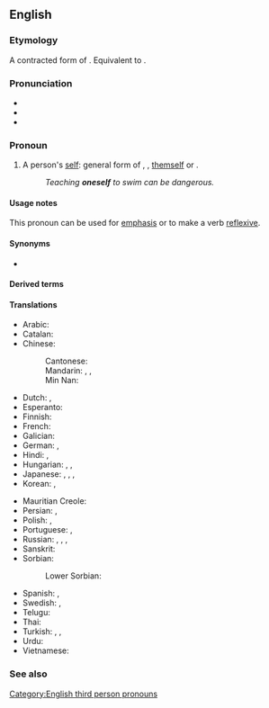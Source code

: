 ==English==

===Etymology===
A contracted form of {{m|en|one's}} {{m|en|self}}. Equivalent to {{suffix|en|one|self}}.

===Pronunciation===
* {{IPA|en|/wʌnˈsɛlf/}}
* {{audio|en|en-us-oneself.ogg|Audio (US)}}
* {{rhymes|en|ɛlf|s=2}}

===Pronoun===
{{en-pron|reflexive form of the indefinite personal pronoun|one|formerly sometimes two words:|one's self}}

# A person's [[self]]: general form of {{m|en|himself}}, {{m|en|herself}}, [[themself]] or {{m|en|yourself}}.
#: ''Teaching '''oneself''' to swim can be dangerous.''

====Usage notes====
This pronoun can be used for [[emphasis]] or to make a verb [[reflexive]].

====Synonyms====
* {{l|en|one's self}}

====Derived terms====
{{col4|en
|be oneself
|by oneself
|feel like oneself
}}

====Translations====
{{trans-top|a person's self: general form of himself, herself, themself or yourself}}
* Arabic: {{t+|ar|نَفْس}}
* Catalan: {{t+|ca|es}}
* Chinese:
*: Cantonese: {{t|yue|自己|tr=zi6 gei2}}
*: Mandarin: {{t+|cmn|自己|tr=zìjǐ|sc=Hani}}, {{t+|cmn|自身|tr=zìshēn|sc=Hani}}, {{t+|cmn|自個兒|tr=zìgěr|sc=Hani}}
*: Min Nan: {{t+|nan|家己|tr=ka-kī}}
* Dutch: {{t+|nl|zichzelf}}, {{t+|nl|zich}}
* Esperanto: {{t+|eo|mem}}
* Finnish: {{t+|fi|itsensä}}
* French: {{t+|fr|soi-même}}
* Galician: {{t|gl|un mesmo}}
* German: {{t+|de|selbst}}, {{t+|de|sich}}
* Hindi: {{t+|hi|स्वयं}}, {{t|hi|ख़ुद}}
* Hungarian: {{t+|hu|maga}}, {{t+|hu|önmaga}}, {{t|hu|saját maga}}
* Japanese: {{t+|ja|自分|tr=じぶん, jibun|sc=Jpan}}, {{t+|ja|自分自身|tr=じぶんじしん, jibun jishin|sc=Jpan}}, {{t+|ja|自身|tr=じしん, jishin|sc=Jpan}}, {{t+|ja|自己|tr=じこ, jiko|sc=Jpan}}
* Korean: {{t+|ko|자신(自身)}}, {{t+|ko|자기(自己)}}
{{trans-mid}}
* Mauritian Creole: {{t|mfe|limem}}
* Persian: {{t+|fa|خود|tr=xud, xod|sc=fa-Arab}}, {{t+|fa|نفس|tr=nafs|sc=fa-Arab}}
* Polish: {{t+|pl|siebie}}, {{t+|pl|sobie}}
* Portuguese: {{t+|pt|se}}, {{t+|pt|si}} {{qualifier|prepositional}}
* Russian: {{qualifier|nominative}} {{t+|ru|сам}}, {{qualifier|genitive, accusative}} {{t+|ru|себя́}}, {{qualifier|dative, prepositional}} {{t+|ru|себе́}}, {{qualifier|etc.}}
* Sanskrit: {{t+|sa|स्वयम्}}
* Sorbian:
*: Lower Sorbian: {{t|dsb|se}}
* Spanish: {{t|es|sí mismo}}, {{t+|es|uno mismo}}
* Swedish: {{t|sv|sig själv}}, {{t+|sv|sig}}
* Telugu: {{t+|te|తాను}}
* Thai: {{t|th|ตัวเอง|tr=dtuua-eeng}}
* Turkish: {{t+|tr|kendi başına}}, {{t+|tr|kendi kendine}}, {{t+|tr|öz başına}}
* Urdu: {{t|ur|خود|tr=xud|sc=ur-Arab}}
* Vietnamese: {{t+|vi|mình}}
{{trans-bottom}}

===See also===
{{col4|en|one#Pronoun|self}}
{{English personal pronouns}}

[[Category:English third person pronouns]]